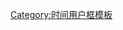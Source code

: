 {{User UTC|+6.30}}<includeonly>[[Category:UTC+6:30区维基人|{{PAGENAME}}]]</includeonly><noinclude>
[[Category:时间用户框模板]]
</noinclude>